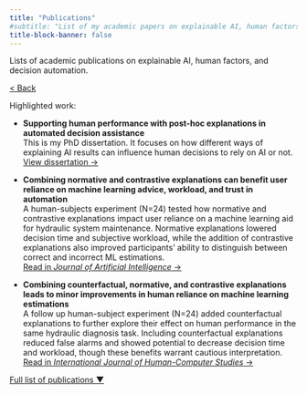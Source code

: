```yaml
---
title: "Publications"
#subtitle: "List of my academic papers on explainable AI, human factors, and decision automation. You’ll find links to peer-reviewed papers and my doctoral dissertation."
title-block-banner: false
---
```


Lists of academic publications on explainable AI, human factors, and decision automation.

[\< Back](index.qmd)

Highlighted work:

-   **Supporting human performance with post-hoc explanations in automated decision assistance** \
    This is my PhD dissertation. It focuses on how different ways of explaining AI results can influence human decisions to rely on AI or not.\
    [View dissertation →](https://utoronto.scholaris.ca/items/01bf5af5-98ce-4a35-9a99-3f482c17a5a6)

-   **Combining normative and contrastive explanations can benefit user reliance on machine learning advice, workload, and trust in automation**\
    A human-subjects experiment (N=24) tested how normative and contrastive explanations impact user reliance on a machine learning aid for hydraulic system maintenance. Normative explanations lowered decision time and subjective workload, while the addition of contrastive explanations also improved participants' ability to distinguish between correct and incorrect ML estimations.\
    [Read in *Journal of Artificial Intelligence* →](https://www.sciencedirect.com/science/article/pii/S0004370223000917)

-   **Combining counterfactual, normative, and contrastive explanations leads to minor improvements in human reliance on machine learning estimations**\
    A follow up human-subject experiment (N=24) added counterfactual explanations to further explore their effect on human performance in the same hydraulic diagnosis task. Including counterfactual explanations reduced false alarms and showed potential to decrease decision time and workload, though these benefits warrant cautious interpretation.\
    [Read in *International Journal of Human-Computer Studies* →](https://www.sciencedirect.com/science/article/pii/S1071581924002179)

<p><a href="#" onclick="togglePublications(); return false;"> Full list of publications [▼]{#arrow} </a></p>

::: {#full-publications style="display: none;"}
<ul>

<li>**Gentile D.**, Liang Y., & Jamieson, G. A. (2025). Assessing Measures of Human Performance in the Nuclear Control Room. In the *14th International Topical Meeting on Nuclear Plant Instrumentation and Control & Human-Machine Interface Technology (NPIC&HMIT)*, Chicago.</li>

<li>Lawson-Jack K., **Gentile D.**, & Jamieson, G. A. (2025). Towards a Taxonomy of Heterogeneity in the Design of Small Modular Reactors and Implications for Human Performance. In the *14th International Topical Meeting on Nuclear Plant Instrumentation and Control & Human-Machine Interface Technology (NPIC&HMIT)*, Chicago.</li>

<li>**Gentile D.**, Donmez, B., & Jamieson, G. A. (2025). [Human performance effects of combining counterfactual explanations with normative and contrastive explanations in supervised machine learning for automated decision assistance.](https://www.sciencedirect.com/science/article/pii/S1071581924002179) *International Journal of Human-Computer Studies*, 196, 103434.</li>

<li>**Gentile D.** (2024). [Supporting Human Performance with Post-hoc Explanations in Automated Decision Assistance.](https://utoronto.scholaris.ca/items/01bf5af5-98ce-4a35-9a99-3f482c17a5a6)</li>

<li>**Gentile D.**, Donmez, B., & Jamieson, G. A. (2023). [Human Performance Consequences of Normative and Contrastive Explanations: An Experiment in Machine Learning for Reliability Maintenance](https://www.sciencedirect.com/science/article/pii/S0004370223000917). *Artificial Intelligence*, 103945.</li>

<li>Nguyen, T., **Gentile D.**, Jamieson, G. A., Gosine, R., & Purmhedi, H. (2023). [Designing a glyph-based polar chart to interpret the results of machine learning models.](https://journals.sagepub.com/doi/abs/10.1177/10648046231166047) In *Ergonomics in Design: The Quarterly of Human Factors Applications*.</li>

<li>**Gentile D.**, Jamieson G. A., Donmez B. (2021). [Evaluating human understanding in Explainable AI systems.](https://hfast.mie.utoronto.ca/wp-content/uploads/HCXAI2021_paper_25.pdf) In *ACM Human Factors in Computing Systems (CHI) Workshop on Operationalizing Human-Centered Perspectives in Explainable AI*, CHI2021, Yokohama, Japan.</li>

<!-- Add more as needed -->

</ul>
:::

```{=html}
<script>
  function togglePublications() {
    const content = document.getElementById('full-publications');
    const arrow = document.getElementById('arrow');
    const isVisible = content.style.display === 'block';
    content.style.display = isVisible ? 'none' : 'block';
    arrow.textContent = isVisible ? '▼' : '▲';
  }
</script>
```
<!-- -   **Gentile D.**, Liang Y., & Jamieson, G. A. (2025, accepted). Assessing Measures of Human Performance in the Nuclear Control Room. In the *14th International Topical Meeting on* *Nuclear Plant Instrumentation and Control & Human-Machine Interface Technology (NPIC&HMIT)*, Chicago. -->

<!-- -   Lawson-Jack K., **Gentile D.**, & Jamieson, G. A. (2025, accepted). Towards a Taxonomy of Heterogeneity in the Design of Small Modular Reactors and Implications for Human Performance. In the *14th International Topical Meeting on* *Nuclear Plant Instrumentation and Control & Human-Machine Interface Technology (NPIC&HMIT)*, Chicago. -->

<!-- -   **Gentile D.**, Donmez, B., & Jamieson, G. A. (2025). [Human performance effects of combining counterfactual explanations with normative and contrastive explanations in supervised machine learning for automated decision assistance.](https://www.sciencedirect.com/science/article/pii/S1071581924002179) *International Journal of Human-Computer Studies*, 196, 103434. -->

<!-- -   Gentile D. (2024). [Supporting Human Performance with Post-hoc Explanations in Automated Decision Assistance.](https://utoronto.scholaris.ca/items/01bf5af5-98ce-4a35-9a99-3f482c17a5a6) -->

<!-- -   **Gentile D.**, Donmez, B., & Jamieson, G. A. (2023). [Human Performance Consequences of Normative and Contrastive Explanations: An Experiment in Machine Learning for Reliability Maintenance](https://www.sciencedirect.com/science/article/pii/S0004370223000917). *Artificial Intelligence*, 103945. -->

<!-- -   Nguyen, T., **Gentile D.**, Jamieson, G. A., Gosine, R., & Purmhedi, H. (2023). [Designing a Glyph-based Polar Chart to Interpret the Results of Machine Learning Models.](https://journals.sagepub.com/doi/abs/10.1177/10648046231166047) In *Ergonomics in Design: The Quarterly of Human Factors Applications*. -->

<!-- -   **Gentile D.**, Jamieson G. A., Donmez B. (2021). [Evaluating human understanding in Explainable AI systems.](https://hfast.mie.utoronto.ca/wp-content/uploads/HCXAI2021_paper_25.pdf) In *ACM Human Factors in Computing Systems (CHI) Workshop on Operationalizing Human-Centered Perspectives in Explainable AI*, CHI2021, Yokohama, Japan. -->
